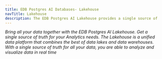 ```yaml
---
title: EDB Postgres AI Databases- Lakehouse
navTitle: Lakehouse
description: The EDB Postgres AI Lakehouse provides a single source of truth for all your data.
---
```


_Bring all your data together with the EDB Postgres AI Lakehouse. Get a single source of truth for your Analytics needs. The Lakehouse is a unified data platform that combines the best of data lakes and data warehouses. With a single source of truth for all your data, you are able to analyze and visualize data in real time_


